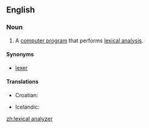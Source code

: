 ==English==
{{wikipedia}}

===Noun===
{{en-noun}}

# {{computing}} A [[computer program]] that performs [[lexical analysis]].

====Synonyms====
* [[lexer]]

====Translations====
{{trans-top|computer program}}
*Croatian: {{t-|hr|leksički analizator|m}}
{{trans-mid}}
* Icelandic: {{t-|is|lesgreinir|m}}
{{trans-bottom}}

[[zh:lexical analyzer]]